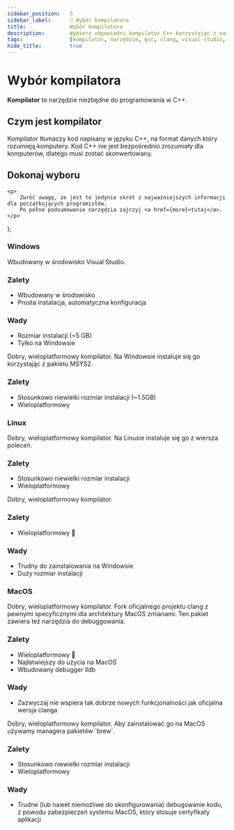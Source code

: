 ```yaml
---
sidebar_position:	3
sidebar_label:		🎯 Wybór kompilatora
title:				Wybór kompilatora
description:		Wybierz odpowiedni kompilator C++ korzystając z naszych poradników.
tags:				[kompilator, narzędzie, gcc, clang, visual-studio, windows, linux]
hide_title:			true
---
```


<!-- Components -->

# Wybór kompilatora

**Kompilator** to narzędzie niezbędne do programowania w C++.

## Czym jest kompilator

Kompilator tłumaczy kod napisany w języku C++, na format danych który rozumieją komputery.
Kod C++ nie jest bezpośrednio zrozumiały dla komputerów, dlatego musi zostać
skonwertowany.

## Dokonaj wyboru

	<p>
		Zwróć uwagę, że jest to jedynie skrót z najważniejszych informacji dla początkujących programistów.
		Po pełne podsumowanie narzędzia zajrzyj <a href={more}>tutaj</a>.
	</p>
);

### Windows

<ToolCard toolId="msvc" setupLink="../standalone/editors/setup-vs2019">
	Wbudowany w środowisko Visual Studio.
	<ToolCard.Details>
		<h3>Zalety</h3>
		<ul>
			<li>Wbudowany w środowisko</li>
			<li>Prosta instalacja, automatyczna konfiguracja</li>
		</ul>
		<h3>Wady</h3>
		<ul>
			<li>Rozmiar instalacji (~5 GB)</li>
			<li>Tylko na Windowsie</li>
		</ul>
		<MoreInfoNotice more="../standalone/compilers/msvc-summary"/>
	</ToolCard.Details>
</ToolCard>
<ToolCard toolId="gcc" setupLink="../standalone/compilers/setup-gcc-windows">
	Dobry, wieloplatformowy kompilator. Na Windowsie instaluje się go
	korzystając z pakietu MSYS2.
	<ToolCard.Details>
		<h3>Zalety</h3>
		<ul>
			<li>Stosunkowo niewielki rozmiar instalacji (~1.5GB)</li>
			<li>Wieloplatformowy</li>
		</ul>
		<MoreInfoNotice more="../standalone/compilers/gcc-summary"/>
	</ToolCard.Details>
</ToolCard>

### Linux

<ToolCard toolId="gcc" setupLink="../standalone/compilers/setup-gcc-linux">
	Dobry, wieloplatformowy kompilator. Na Linuxie instaluje się go
	z wiersza poleceń.
	<ToolCard.Details>
		<h3>Zalety</h3>
		<ul>
			<li>Stosunkowo niewielki rozmiar instalacji</li>
			<li>Wieloplatformowy</li>
		</ul>
		<MoreInfoNotice more="../standalone/compilers/gcc-summary"/>
	</ToolCard.Details>
</ToolCard>
<ToolCard toolId="clang" setupLink="../standalone/compilers/setup-clang-linux">
	Dobry, wieloplatformowy kompilator.
	<ToolCard.Details>
		<h3>Zalety</h3>
		<ul>
			<li>Wieloplatformowy 🤔</li>
		</ul>
		<h3>Wady</h3>
		<ul>
			<li>Trudny do zainstalowania na Windowsie</li>
			<li>Duży rozmiar instalacji</li>
		</ul>
		<MoreInfoNotice more="../standalone/compilers/clang-summary"/>
	</ToolCard.Details>
</ToolCard>

### MacOS

<ToolCard toolId="apple-clang" setupLink="../standalone/compilers/setup-clang-macos">
	Dobry, wieloplatformowy kompilator. Fork oficjalnego projektu clang z pewnymi specyficznymi dla architektury MacOS zmianami. Ten pakiet zawiera też narzędzia do debuggowania.
	<ToolCard.Details>
		<h3>Zalety</h3>
		<ul>
			<li>Wieloplatformowy 🤔</li>
			<li>Najłatwiejszy do użycia na MacOS</li>
			<li>Wbudowany debugger lldb</li>
		</ul>
		<h3>Wady</h3>
		<ul>
			<li>Zazwyczaj nie wspiera tak dobrze nowych funkcjonalności jak oficjalna wersja clanga</li>
		</ul>
		<MoreInfoNotice more="../standalone/compilers/clang-summary"/>
	</ToolCard.Details>
</ToolCard>
<ToolCard toolId="gcc" setupLink="../standalone/compilers/setup-gcc-macos">
	Dobry, wieloplatformowy kompilator. Aby zainstalować go na MacOS używamy managera pakietów `brew`.
	<ToolCard.Details>
		<h3>Zalety</h3>
		<ul>
			<li>Stosunkowo niewielki rozmiar instalacji</li>
			<li>Wieloplatformowy</li>
		</ul>
		<h3>Wady</h3>
		<ul>
			<li>Trudne (lub nawet niemożliwe do skonfigurowania) debugowanie kodu, z powodu zabezpieczeń systemu MacOS, który stosuje certyfikaty aplikacji</li>
		</ul>
		<MoreInfoNotice more="../standalone/compilers/gcc-summary"/>
	</ToolCard.Details>
</ToolCard>
